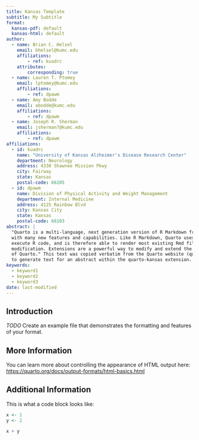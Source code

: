 ```yaml
---
title: Kansas Template
subtitle: My Subtitle
format:
  kansas-pdf: default
  kansas-html: default
author:
  - name: Brian C. Helsel
    email: bhelsel@kumc.edu
    affiliations: 
        - ref: kuadrc
    attributes:
        corresponding: true
  - name: Lauren T. Ptomey
    email: lptomey@kumc.edu
    affiliations:
        - ref: dpawm
  - name: Amy Bodde
    email: abodde@kumc.edu
    affiliations:
        - ref: dpawm
  - name: Joseph R. Sherman
    email: jsherman7@kumc.edu
    affiliations:
        - ref: dpawm
affiliations:
  - id: kuadrc
    name: "University of Kansas Alzheimer's Disease Research Center"
    department: Neurology
    address: 4330 Shawnee Mission Pkwy
    city: Fairway
    state: Kansas
    postal-code: 66205
  - id: dpawm
    name: Division of Physical Activity and Weight Management
    department: Internal Medicine
    address: 4125 Rainbow Blvd
    city: Kansas City
    state: Kansas
    postal-code: 66103
abstract: |
  "Quarto is a multi-language, next generation version of R Markdown from Posit,
  with many new features and capabilities. Like R Markdown, Quarto uses knitr to
  execute R code, and is therefore able to render most existing Rmd files without
  modification. Extensions are a powerful way to modify and extend the behavior
  of Quarto." This text was copied verbatim from the Quarto website (quarto.org)
  to generate text for an abstract within the quarto-kansas extension.
keywords: 
  - keyword1
  - keyword2
  - keyword3
date: last-modified
---
```


## Introduction

*TODO* Create an example file that demonstrates the formatting and features of your format.

## More Information

You can learn more about controlling the appearance of HTML output here: <https://quarto.org/docs/output-formats/html-basics.html>

\newpage

## Additional Information

This is what a code block looks like:

```r

x <- 1
y <- 2

x + y

```

